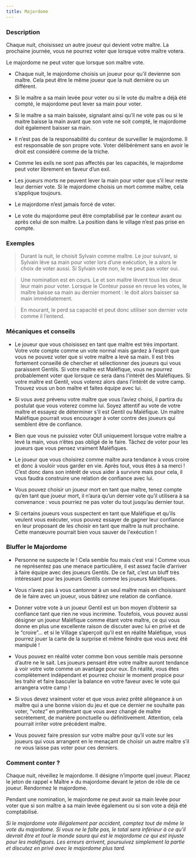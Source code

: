 ```yaml
---
title: Majordome
---
```



<Role MAJORDOME header />

### Description

Chaque nuit, choisissez un autre joueur qui devient votre maître. La prochaine journée, vous ne pourrez voter que lorsque votre maître votera.

Le majordome ne peut voter que lorsque son maître vote.

-	Chaque nuit, le majordome choisis un joueur pour qu’il devienne son maître. Cela peut être le même joueur que la nuit dernière ou un différent.

-	Si le maître a sa main levée pour voter ou si le vote du maître a déjà été compté, le majordome peut lever sa main pour voter.

-	Si le maître a sa main baissée, signalant ainsi qu’il ne vote pas ou si le maitre baisse la main avant que son vote ne soit compté, le majordome doit également baisser sa main.

-	Il n’est pas de la responsabilité du conteur de surveiller le majordome. Il est responsable de son propre vote. Voter délibérément sans en avoir le droit est considéré comme de la triche.

-	Comme les exils ne sont pas affectés par les capacités, le majordome peut voter librement en faveur d’un exil.

-	Les joueurs morts ne peuvent lever la main pour voter que s’il leur reste leur dernier vote. Si le majordome choisis un mort comme maître, cela s’applique toujours.

-	Le majordome n’est jamais forcé de voter.

-	Le vote du majordome peut être comptabilisé par le conteur avant ou après celui de son maître. La position dans le village n’est pas prise en compte.

### Exemples
> Durant la nuit, le <Role MAJORDOME /> choisit Sylvain comme maître. Le jour suivant, si Sylvain lève sa main pour voter lors d’une exécution, le <Role MAJORDOME /> a alors le choix de voter aussi. Si Sylvain vote non, le <Role MAJORDOME /> ne peut pas voter oui.

> Une nomination est en cours. Le <Role MAJORDOME /> et son maître lèvent tous les deux leur main pour voter. Lorsque le Conteur passe en revue les votes, le maître baisse sa main au dernier moment : le <Role MAJORDOME /> doit alors baisser sa main immédiatement.

> En mourant, le <Role MAJORDOME /> perd sa capacité et peut donc utiliser son dernier vote comme il l’entend.


### Mécaniques et conseils
- Le joueur que vous choisissez en tant que maître est très important. Votre vote compte comme un vote normal mais gardez à l’esprit que vous ne pouvez voter que si votre maître a levé sa main. Il est très fortement conseillé de chercher et sélectionner des joueurs qui vous paraissent Gentils. Si votre maître est Maléfique, vous ne pourrez probablement voter que lorsque ce sera dans l'intérêt des Maléfiques.  Si votre maître est Gentil, vous voterez alors dans l’intérêt de votre camp. Trouvez vous un bon maître et faites équipe avec lui.

- Si vous avez prévenu votre maître que vous l’aviez choisi, il partira du postulat que vous voterez comme lui. Soyez attentif au vote de votre maître et essayez de déterminer s’il est Gentil ou Maléfique. Un maître Maléfique pourrait vous encourager à voter contre des joueurs qui semblent être de confiance.

- Bien que vous ne puissiez voter OUI uniquement lorsque votre maître a levé la main, vous n’êtes pas obligé de le faire. Tâchez de voter pour les joueurs que vous pensez vraiment Maléfiques.

- Le joueur que vous choisirez comme maître aura tendance à vous croire et donc à vouloir vous garder en vie. Après tout, vous êtes à sa merci ! C’est donc dans son intérêt de vous aider à survivre mais pour cela, il vous faudra construire une relation de confiance avec lui.

- Vous pouvez choisir un joueur mort en tant que maître, tenez compte qu’en tant que joueur mort, il n’aura qu’un dernier vote qu’il utilisera à sa convenance : vous pourriez ne pas voter du tout jusqu’au dernier tour.

- Si certains joueurs vous suspectent en tant que Maléfique et qu’ils veulent vous exécuter, vous pouvez essayer de gagner leur confiance en leur proposant de les choisir en tant que maître la nuit prochaine. Cette manœuvre pourrait bien vous sauver de l'exécution !


### Bluffer le Majordome
- Personne ne suspecte le <Role MAJORDOME /> ! Cela semble fou mais c’est vrai ! Comme vous ne représentez pas une menace particulière, il est assez facile d’arriver à faire équipe avec des joueurs Gentils. De ce fait, c’est un bluff très intéressant pour les joueurs Gentils comme les joueurs Maléfiques.

- Vous n’avez pas à vous cantonner à un seul maître mais en choisissant de le faire avec un joueur, vous bâtirez une relation de confiance.

- Donner votre vote à un joueur Gentil est un bon moyen d’obtenir sa confiance tant que rien ne vous incrimine. Toutefois, vous pouvez aussi désigner un joueur Maléfique comme étant votre maître, ce qui vous donne en plus une excellente raison de discuter avec lui en privé et de le “croire”… et si le Village s’aperçoit qu’il est en réalité Maléfique, vous pourrez jouer la carte de la surprise et même feindre que vous avez été manipulé !

- Vous pouvez en réalité voter comme bon vous semble mais personne d’autre ne le sait. Les joueurs pensant être votre maître auront tendance à voir votre vote comme un avantage pour eux. En réalité, vous êtes complètement indépendant et pourrez choisir le moment propice pour les trahir et faire basculer la balance en votre faveur avec le vote qui arrangera votre camp !

- Si vous devez vraiment voter et que vous aviez prêté allégeance à un maître qui a une bonne vision du jeu et que ce dernier ne souhaite pas voter, “votez” en prétextant que vous avez changé de maître secrètement, de manière ponctuelle ou définitivement. Attention, cela pourrait irriter votre précédent maître.

- Vous pouvez faire pression sur votre maître pour qu’il vote sur les joueurs qui vous arrangent en le menaçant de choisir un autre maître s’il ne vous laisse pas voter pour ces derniers.

### Comment conter ?

Chaque nuit, réveillez le majordome. Il désigne n’importe quel joueur. Placez le jeton de rappel « Maître » du majordome devant le jeton de rôle de ce joueur. Rendormez le majordome.

Pendant une nomination, le majordome ne peut avoir sa main levée pour voter que si son maître a sa main levée également ou si son vote a déjà été comptabilisé.

_Si le majordome vote illégalement par accident, comptez tout de même le vote du majordome. Si vous ne le faîte pas, le total sera inférieur à ce qu’il devrait être et tout le monde saura qui est le majordome ce qui est injuste pour les maléfiques. Les erreurs arrivent, poursuivez simplement la partie et discutez en privé avec le majordome plus tard._
